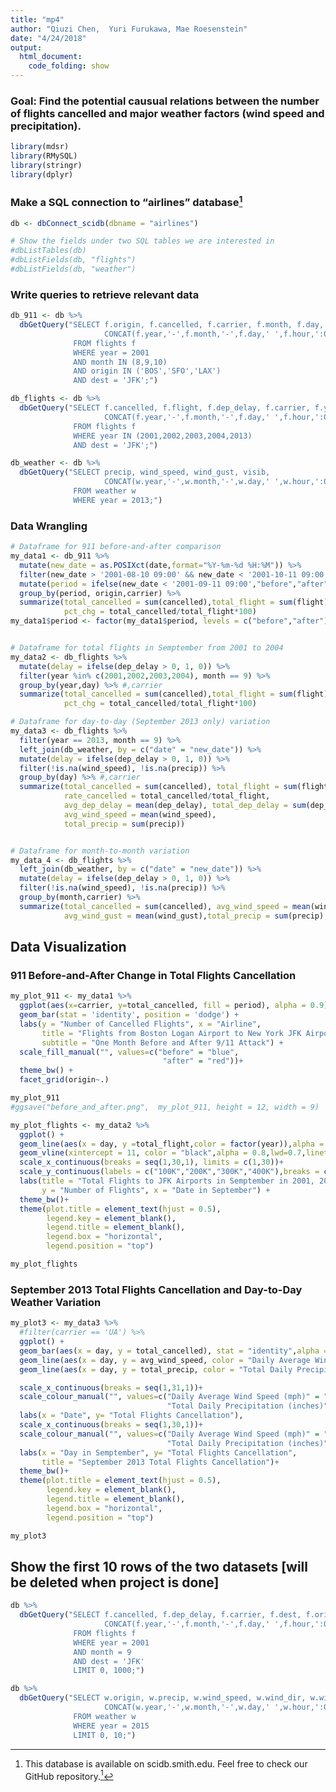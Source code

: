 ```yaml
---
title: "mp4"
author: "Qiuzi Chen,  Yuri Furukawa, Mae Roesenstein"
date: "4/24/2018"
output: 
  html_document:
    code_folding: show
---
```


### Goal: Find the potential causual relations between the number of flights cancelled and major weather factors (wind speed and precipitation).

```r
library(mdsr)
library(RMySQL)
library(stringr)
library(dplyr)
```

### Make a SQL connection to "airlines" database[^1]
```r
db <- dbConnect_scidb(dbname = "airlines")

# Show the fields under two SQL tables we are interested in
#dbListTables(db)
#dbListFields(db, "flights")
#dbListFields(db, "weather")
```

### Write queries to retrieve relevant data
```r
db_911 <- db %>%
  dbGetQuery("SELECT f.origin, f.cancelled, f.carrier, f.month, f.day, f.flight,
                     CONCAT(f.year,'-',f.month,'-',f.day,' ',f.hour,':00') AS date
              FROM flights f
              WHERE year = 2001
              AND month IN (8,9,10)
              AND origin IN ('BOS','SFO','LAX')
              AND dest = 'JFK';")

db_flights <- db %>%
  dbGetQuery("SELECT f.cancelled, f.flight, f.dep_delay, f.carrier, f.year,f.month, f.day, f.hour,
                     CONCAT(f.year,'-',f.month,'-',f.day,' ',f.hour,':00') AS date
              FROM flights f
              WHERE year IN (2001,2002,2003,2004,2013)
              AND dest = 'JFK';")

db_weather <- db %>%
  dbGetQuery("SELECT precip, wind_speed, wind_gust, visib,
                     CONCAT(w.year,'-',w.month,'-',w.day,' ',w.hour,':00') AS new_date
              FROM weather w
              WHERE year = 2013;")
```

### Data Wrangling
```r
# Dataframe for 911 before-and-after comparison
my_data1 <- db_911 %>%
  mutate(new_date = as.POSIXct(date,format="%Y-%m-%d %H:%M")) %>%
  filter(new_date > '2001-08-10 09:00' && new_date < '2001-10-11 09:00') %>%
  mutate(period = ifelse(new_date < '2001-09-11 09:00',"before","after")) %>%
  group_by(period, origin,carrier) %>%
  summarize(total_cancelled = sum(cancelled),total_flight = sum(flight),
            pct_chg = total_cancelled/total_flight*100)
my_data1$period <- factor(my_data1$period, levels = c("before","after"))


# Dataframe for total flights in Semptember from 2001 to 2004
my_data2 <- db_flights %>%
  mutate(delay = ifelse(dep_delay > 0, 1, 0)) %>%
  filter(year %in% c(2001,2002,2003,2004), month == 9) %>%
  group_by(year,day) %>% #,carrier
  summarize(total_cancelled = sum(cancelled),total_flight = sum(flight),
            pct_chg = total_cancelled/total_flight*100)

# Dataframe for day-to-day (September 2013 only) variation
my_data3 <- db_flights %>%
  filter(year == 2013, month == 9) %>%
  left_join(db_weather, by = c("date" = "new_date")) %>%
  mutate(delay = ifelse(dep_delay > 0, 1, 0)) %>%
  filter(!is.na(wind_speed), !is.na(precip)) %>%
  group_by(day) %>% #,carrier
  summarize(total_cancelled = sum(cancelled), total_flight = sum(flight),
            rate_cancelled = total_cancelled/total_flight,
            avg_dep_delay = mean(dep_delay), total_dep_delay = sum(dep_delay),
            avg_wind_speed = mean(wind_speed), 
            total_precip = sum(precip))


# Dataframe for month-to-month variation
my_data_4 <- db_flights %>%
  left_join(db_weather, by = c("date" = "new_date")) %>%
  mutate(delay = ifelse(dep_delay > 0, 1, 0)) %>%
  filter(!is.na(wind_speed), !is.na(precip)) %>%
  group_by(month,carrier) %>%
  summarize(total_cancelled = sum(cancelled), avg_wind_speed = mean(wind_speed), 
            avg_wind_gust = mean(wind_gust),total_precip = sum(precip),avg_visib = mean(visib))

```

## Data Visualization

### 911 Before-and-After Change in Total Flights Cancellation 
```r
my_plot_911 <- my_data1 %>%
  ggplot(aes(x=carrier, y=total_cancelled, fill = period), alpha = 0.9) +
  geom_bar(stat = 'identity', position = 'dodge') +
  labs(y = "Number of Cancelled Flights", x = "Airline",
       title = "Flights from Boston Logan Airport to New York JFK Airport",
       subtitle = "One Month Before and After 9/11 Attack") +
  scale_fill_manual("", values=c("before" = "blue", 
                                  "after" = "red"))+
  theme_bw() +
  facet_grid(origin~.)

my_plot_911
#ggsave("before_and_after.png",  my_plot_911, height = 12, width = 9)
```

```r
my_plot_flights <- my_data2 %>%
  ggplot() +
  geom_line(aes(x = day, y =total_flight,color = factor(year)),alpha = 0.8,lwd = 0.8) +
  geom_vline(xintercept = 11, color = "black",alpha = 0.8,lwd=0.7,linetype = "dashed") +
  scale_x_continuous(breaks = seq(1,30,1), limits = c(1,30))+
  scale_y_continuous(labels = c("100K","200K","300K","400K"),breaks = c(100000,200000,300000,400000))+
  labs(title = "Total Flights to JFK Airports in Semptember in 2001, 2002, 2003, and 2004",
       y = "Number of Flights", x = "Date in September") +
  theme_bw()+
  theme(plot.title = element_text(hjust = 0.5),
        legend.key = element_blank(),
        legend.title = element_blank(),
        legend.box = "horizontal",
        legend.position = "top")

my_plot_flights
```

### September 2013 Total Flights Cancellation and Day-to-Day Weather Variation
```r
my_plot3 <- my_data3 %>%
  #filter(carrier == 'UA') %>%
  ggplot() +
  geom_bar(aes(x = day, y = total_cancelled), stat = "identity",alpha = 0.7) +
  geom_line(aes(x = day, y = avg_wind_speed, color = "Daily Average Wind Speed (mph)"))+
  geom_line(aes(x = day, y = total_precip, color = "Total Daily Precipitation (inches)"))+

  scale_x_continuous(breaks = seq(1,31,1))+
  scale_colour_manual("", values=c("Daily Average Wind Speed (mph)" = "blue", 
                                   "Total Daily Precipitation (inches)" = "red"))+
  labs(x = "Date", y= "Total Flights Cancellation"),
  scale_x_continuous(breaks = seq(1,30,1))+
  scale_colour_manual("", values=c("Daily Average Wind Speed (mph)" = "darkseagreen3", 
                                   "Total Daily Precipitation (inches)" = "darkorchid1"))+
  labs(x = "Day in Semptember", y= "Total Flights Cancellation",
       title = "September 2013 Total Flights Cancellation")+
  theme_bw()+
  theme(plot.title = element_text(hjust = 0.5),
        legend.key = element_blank(),
        legend.title = element_blank(),
        legend.box = "horizontal",
        legend.position = "top")

my_plot3
```

## Show the first 10 rows of the two datasets [will be deleted when project is done]
```r
db %>%
  dbGetQuery("SELECT f.cancelled, f.dep_delay, f.carrier, f.dest, f.origin,
                     CONCAT(f.year,'-',f.month,'-',f.day,' ',f.hour,':00') AS date
              FROM flights f
              WHERE year = 2001
              AND month = 9
              AND dest = 'JFK'
              LIMIT 0, 1000;")

db %>%
  dbGetQuery("SELECT w.origin, w.precip, w.wind_speed, w.wind_dir, w.wind_gust, w.dewp, w.visib,
                     CONCAT(w.year,'-',w.month,'-',w.day,' ',w.hour,':00') AS date
              FROM weather w
              WHERE year = 2015
              LIMIT 0, 10;")

```


[^1]: This database is available on scidb.smith.edu.
Feel free to check our GitHub repository.^[https://github.com/mrosenstein/mp4.git]